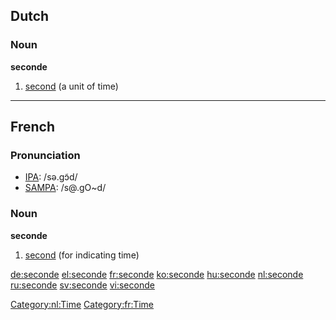 ==Dutch==
[[Category:nl:Time]]
===Noun===
'''seconde''' {{m}}

#[[second]] (a unit of time)

----

==French==

===Pronunciation===
*[[w:IPA|IPA]]: /sǝ.ɡɔ̃d/
*[[w:SAMPA|SAMPA]]: /s@.gO~d/

[[Category:fr:Time]]
===Noun===
'''seconde''' {{f}}

#[[second]] (for indicating time)

[[de:seconde]]
[[el:seconde]]
[[fr:seconde]]
[[ko:seconde]]
[[hu:seconde]]
[[nl:seconde]]
[[ru:seconde]]
[[sv:seconde]]
[[vi:seconde]]